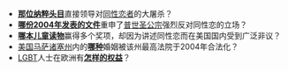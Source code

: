 *'''[[海因里希·希姆莱|那位纳粹头目]]'''直接领导对[[同性恋者|同性恋者]]的大屠杀？
*'''[[温莎报告|哪份2004年发表的文件]]'''重申了[[普世圣公宗|普世圣公宗]]强烈反对同性恋的立场？
*'''[[三口之家|哪本儿童读物]]'''赢得多个奖项，却因为讲述同性恋而在美国国内受到广泛非议？
*[[美国|美国]][[马萨诸塞州|马萨诸塞州]]内的'''[[马萨诸塞州同性婚姻|哪种]]'''婚姻被该州最高法院于2004年合法化？
*[[LGBT|LGBT]]人士在欧洲有'''[[欧洲LGBT权益|怎样的权益]]'''？